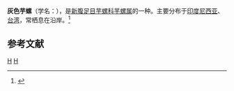 {{Speciesbox 
| taxon = Conus cinereus
| authority = Hwass, 1792
| image = Conus cinereus 001.jpg
}}
'''灰色芋螺'''（学名：''{{lang|la|Conus cinereus}}''），是[[新腹足目|新腹足目]][[芋螺科|芋螺科]][[芋螺属|芋螺属]]的一种。主要分布于[[印度尼西亚|印度尼西亚]]、[[台湾|台湾]]，常栖息在沿岸。<ref>{{cite web|url=http://shell.sinica.edu.tw/chinese/shellbase_detail.php?science_no=1534|title=国际贝库：灰色芋螺|publisher=台湾贝类资料库|accessdate=2009-08-11|archive-date=2016-03-04|archive-url=https://web.archive.org/web/20160304105154/http://shell.sinica.edu.tw/chinese/shellbase_detail.php?science_no=1534|dead-url=no}}</ref>

== 参考文献 ==
{{reflist}}
{{Commons category|Conus cinereus}}
{{Taxonbar|from=Q1310868}}

[[Category:芋螺属|H]]
[[Category:1792年描述的动物|H]]